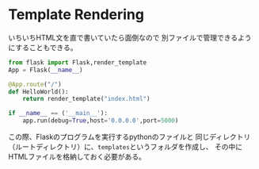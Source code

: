 # Template Rendering
いちいちHTML文を直で書いていたら面倒なので
別ファイルで管理できるようにすることもできる。
```python /render_template/ {6}
from flask import Flask,render_template
App = Flask(__name__)

@App.route("/")
def HelloWorld():
    return render_template("index.html")

if __name__ == ('__main__'):
    app.run(debug=True,host='0.0.0.0',port=5000)
```

この際、Flaskのプログラムを実行するpythonのファイルと
同じディレクトリ（ルートディレクトリ）に、`templates`というフォルダを作成し、
その中にHTMLファイルを格納しておく必要がある。